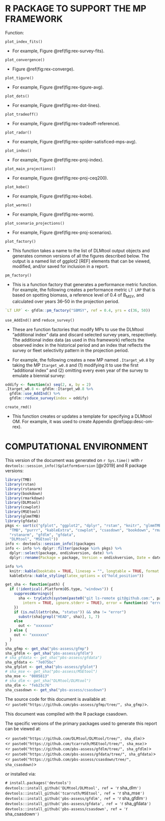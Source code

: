 \clearpage

# R PACKAGE TO SUPPORT THE MP FRAMEWORK {#app:gfdlm}

Function:

`plot_index_fits()`

* For example, Figure \@ref(fig:rex-survey-fits).

`plot_convergence()`

* Figure \@ref(fig:rex-converge).

`plot_tigure()`

* For example, Figure \@ref(fig:rex-tigure-avg).

`plot_dots()`

* For example, Figure \@ref(fig:rex-dot-lines).

`plot_tradeoff()`

* For example, Figure \@ref(fig:rex-tradeoff-reference).

`plot_radar()`

* For example, Figure \@ref(fig:rex-spider-satisficed-mps-avg).

`plot_index()`

* For example, Figure \@ref(fig:rex-proj-index).

`plot_main_projections()`

* For example, Figure \@ref(fig:rex-proj-ceq200).

`plot_kobe()`

* For example, Figure \@ref(fig:rex-kobe).

`plot_worms()`

* For example, Figure \@ref(fig:rex-worm).

`plot_scenario_projections()`

* For example, Figure \@ref(fig:rex-proj-scenarios).

`plot_factory()`

* This function takes a name to the list of DLMtool output objects and generates common versions of all the figures described below. The output is a named list of ggplot2 [REF] elements that can be viewed, modified, and/or saved for inclusion in a report.

`pm_factory()`

* This is a function factory that generates a performance metric function. For example, the following creates a performance metric `LT LRP` that is based on spotting biomass, a reference level of 0.4 of B~MSY~, and calculated over years 36--50 in the projection period.

```r
`LT LRP` <- gfdlm::pm_factory("SBMSY", ref = 0.4, yrs = c(36, 50))
```

`use_AddInd()` and `reduce_survey()`

* These are function factories that modify MPs to use the DLMtool "additional index" data and discard selected survey years, respectively. The additional index data (as used in this framework) reflects the observed index in the historical period and an index that reflects the survey or fleet selectivity pattern in the projection period.

* For example, the following creates a new MP named `.Itarget_w0.8` by taking the MP `Itarget_w0.8` and (1) modifying it to use the first "additional index" and (2) omitting every even year of the survey to emulate a biennial survey:

```r
oddify <- function(x) seq(2, x, by = 2)
.Itarget_w0.8 <- gfdlm::Itarget_w0.8 %>%
  gfdlm::use_AddInd() %>%
  gfdlm::reduce_survey(index = oddify)
```

`create_rmd()`

* This function creates or updates a template for specifying a DLMtool OM. For example, it was used to create Appendix \@ref(app:desc-om-rex).

\clearpage

# COMPUTATIONAL ENVIRONMENT

This version of the document was generated on `r Sys.time()` with
`r devtools::session_info()$platform$version` [@r2019] and R package versions:

```r
library(TMB)
library(rstan)
library(rstanarm)
library(bookdown)
library(rmarkdown)
library(DLMtool)
library(cowplot)
library(MSEtool)
library(glmmTMB)
library(gfdata)
pkgs <- sort(c("gfplot", "ggplot2", "dplyr", "rstan", "knitr", "glmmTMB",
  "TMB", "purrr", "kableExtra", "cowplot", "csasdown", "bookdown", "rmarkdown",
  "rstanarm", "gfdlm", "gfdata",
  "DLMtool", "MSEtool"))
info <- devtools::session_info()$packages
info <- info %>% dplyr::filter(package %in% pkgs) %>%
  dplyr::select(package, ondiskversion, date) %>%
  dplyr::rename(Package = package, Version = ondiskversion, Date = date)

info %>%
  knitr::kable(booktabs = TRUE, linesep = "", longtable = TRUE, format = "pandoc") %>%
  kableExtra::kable_styling(latex_options = c("hold_position"))
```

```r
get_sha <- function(path) {
  if (!identical(.Platform$OS.type, "windows")) {
    suppressWarnings({
      sha <- tryCatch(system(paste0("git ls-remote git@github.com:", path, ".git"),
        intern = TRUE, ignore.stderr = TRUE), error = function(e) "error")
    })
    if (is.null(attr(sha, "status")) && sha != "error")
      substr(sha[grepl("HEAD", sha)], 1, 7)
    else
      out <- "xxxxxxx"
  } else {
    out <- "xxxxxxx"
  }
}
sha_gfmp <- get_sha("pbs-assess/gfmp")
sha_gfdlm <- get_sha("pbs-assess/gfdlm")
# sha_gfdata <- get_sha("pbs-assess/gfdata")
sha_gfdata <- "7e075bc"
sha_gfplot <- get_sha("pbs-assess/gfplot")
# sha_mse <- get_sha("pbs-assess/MSEtool")
sha_mse <- "0805813"
# sha_dlm <- get_sha("DLMtool/DLMtool")
sha_dlm <- "feb23c76"
sha_csasdown <- get_sha("pbs-assess/csasdown")
```

The source code for this document is available at:\
<`r paste0("https://github.com/pbs-assess/gfmp/tree/", sha_gfmp)`>.

This document was compiled with the R package csasdown.

The specific versions of the primary packages used to generate this report can be viewed at:

<`r paste0("https://github.com/DLMtool/DLMtool/tree/", sha_dlm)`>\
<`r paste0("https://github.com/tcarruth/MSEtool/tree/", sha_mse)`>\
<`r paste0("https://github.com/pbs-assess/gfdlm/tree/", sha_gfdlm)`>\
<`r paste0("https://github.com/pbs-assess/gfdata/tree/", sha_gfdata)`>\
<`r paste0("https://github.com/pbs-assess/csasdown/tree/", sha_csasdown)`>\

\vspace{4mm}
or installed via:

`# install.packages('devtools')`\
`devtools::install_github('DLMtool/DLMtool', ref = '`r sha_dlm`')`\
`devtools::install_github('tcarruth/MSEtool', ref = '`r sha_mse`')`\
`devtools::install_github('pbs-assess/gfdlm', ref = '`r sha_gfdlm`')`\
`devtools::install_github('pbs-assess/gfdata', ref = '`r sha_gfdata`')`\
`devtools::install_github('pbs-assess/csasdown', ref = '`r sha_csasdown`')`\

\clearpage
